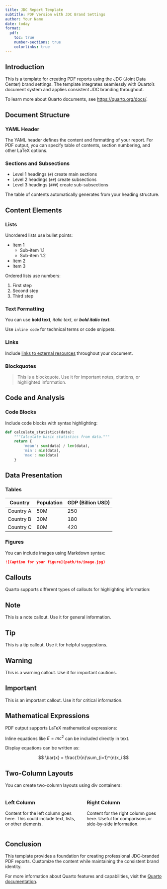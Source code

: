 ```yaml
---
title: JDC Report Template
subtitle: PDF Version with JDC Brand Settings
author: Your Name
date: today
format:
  pdf:
    toc: true
    number-sections: true
    colorlinks: true
---
```


## Introduction

This is a template for creating PDF reports using the JDC (Joint Data Center) brand settings. The template integrates seamlessly with Quarto's document system and applies consistent JDC branding throughout.

To learn more about Quarto documents, see <https://quarto.org/docs/>.

## Document Structure

### YAML Header

The YAML header defines the content and formatting of your report. For PDF output, you can specify table of contents, section numbering, and other LaTeX options.

### Sections and Subsections

- Level 1 headings (`#`) create main sections
- Level 2 headings (`##`) create subsections
- Level 3 headings (`###`) create sub-subsections

The table of contents automatically generates from your heading structure.

## Content Elements

### Lists

Unordered lists use bullet points:

- Item 1
  - Sub-item 1.1
  - Sub-item 1.2
- Item 2
- Item 3

Ordered lists use numbers:

1. First step
2. Second step
3. Third step

### Text Formatting

You can use **bold text**, *italic text*, or ***bold italic text***.

Use `inline code` for technical terms or code snippets.

### Links

Include [links to external resources](https://www.jointdatacenter.org/) throughout your document.

### Blockquotes

> This is a blockquote. Use it for important notes, citations, or highlighted information.

## Code and Analysis

### Code Blocks

Include code blocks with syntax highlighting:

```python
def calculate_statistics(data):
    """Calculate basic statistics from data."""
    return {
        'mean': sum(data) / len(data),
        'min': min(data),
        'max': max(data)
    }
```

## Data Presentation

### Tables

| Country | Population | GDP (Billion USD) |
|---------|------------|-------------------|
| Country A | 50M | 250 |
| Country B | 30M | 180 |
| Country C | 80M | 420 |

### Figures

You can include images using Markdown syntax:

```markdown
![Caption for your figure](path/to/image.jpg)
```

## Callouts

Quarto supports different types of callouts for highlighting information:

::: {.callout-note}
## Note
This is a note callout. Use it for general information.
:::

::: {.callout-tip}
## Tip
This is a tip callout. Use it for helpful suggestions.
:::

::: {.callout-warning}
## Warning
This is a warning callout. Use it for important cautions.
:::

::: {.callout-important}
## Important
This is an important callout. Use it for critical information.
:::

## Mathematical Expressions

PDF output supports LaTeX mathematical expressions:

Inline equations like $E = mc^2$ can be included directly in text.

Display equations can be written as:

$$
\bar{x} = \frac{1}{n}\sum_{i=1}^{n}x_i
$$

## Two-Column Layouts

You can create two-column layouts using div containers:

:::: {.columns}

::: {.column width="50%"}
### Left Column
Content for the left column goes here. This could include text, lists, or other elements.
:::

::: {.column width="50%"}
### Right Column
Content for the right column goes here. Useful for comparisons or side-by-side information.
:::

::::

## Conclusion

This template provides a foundation for creating professional JDC-branded PDF reports. Customize the content while maintaining the consistent brand identity.

For more information about Quarto features and capabilities, visit the [Quarto documentation](https://quarto.org/docs/).
